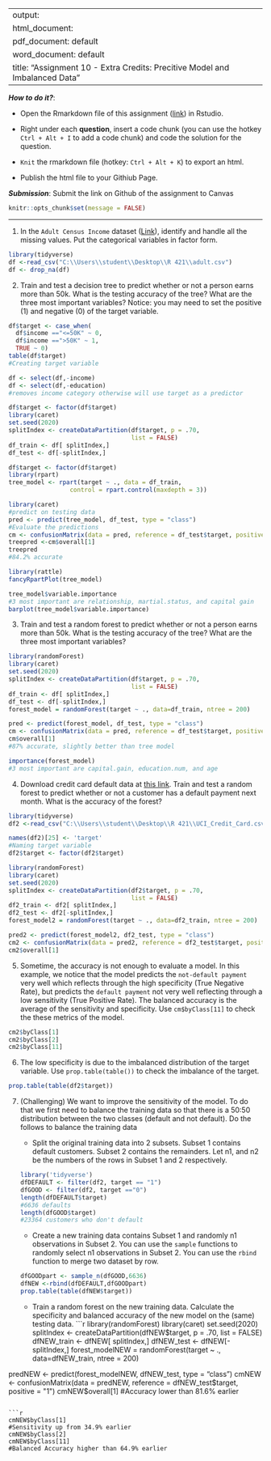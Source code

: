 
---
output: 
  html_document:
  pdf_document: default
  word_document: default
title: "Assignment 10 - Extra Credits: Precitive Model and Imbalanced Data"
---

***How to do it?***: 

- Open the Rmarkdown file of this assignment ([link](fa2021_assignment10_extra_credits.Rmd)) in Rstudio. 

- Right under each **question**, insert  a code chunk (you can use the hotkey `Ctrl + Alt + I` to add a code chunk) and code the solution for the question. 

- `Knit` the rmarkdown file (hotkey: `Ctrl + Alt + K`) to export an html.  

-  Publish the html file to your Githiub Page. 

***Submission***: Submit the link on Github of the assignment to Canvas

```r
knitr::opts_chunk$set(message = FALSE)
```


-------

1. In the `Adult Census Income` dataset ([Link](https://www.kaggle.com/uciml/adult-census-income)), identify and handle all the missing values. Put the categorical variables in factor form. 
```r
library(tidyverse)
df <-read_csv("C:\\Users\\student\\Desktop\\R 421\\adult.csv")
df <- drop_na(df)
```


2. Train and test a decision tree to predict whether or not a person earns more than 50k.  What is the testing accuracy of the tree? What are the three most important variables? Notice:  you may need to set the positive (1) and negative (0) of the target variable. 
```r
df$target <- case_when(
  df$income =="<=50K" ~ 0,
  df$income ==">50K" ~ 1,
  TRUE ~ 0)
table(df$target)
#Creating target variable

df <- select(df,-income)
df <- select(df,-education)
#removes income category otherwise will use target as a predictor

df$target <- factor(df$target)
library(caret)
set.seed(2020)
splitIndex <- createDataPartition(df$target, p = .70, 
                                  list = FALSE)
df_train <- df[ splitIndex,]
df_test <- df[-splitIndex,]

df$target <- factor(df$target)
library(rpart)
tree_model <- rpart(target ~ ., data = df_train,
                 control = rpart.control(maxdepth = 3))

library(caret)
#predict on testing data
pred <- predict(tree_model, df_test, type = "class")
#Evaluate the predictions
cm <- confusionMatrix(data = pred, reference = df_test$target, positive = "1")
treepred <-cm$overall[1]
treepred
#84.2% accurate

library(rattle)
fancyRpartPlot(tree_model)

tree_model$variable.importance
#3 most important are relationship, martial.status, and capital gain
barplot(tree_model$variable.importance)
```

3. Train and test a random forest to predict whether or not a person earns more than 50k.  What is the testing accuracy of the tree? What are the three most important variables?
```r
library(randomForest)
library(caret)
set.seed(2020)
splitIndex <- createDataPartition(df$target, p = .70, 
                                  list = FALSE)
df_train <- df[ splitIndex,]
df_test <- df[-splitIndex,]
forest_model = randomForest(target ~ ., data=df_train, ntree = 200)

pred <- predict(forest_model, df_test, type = "class")
cm <- confusionMatrix(data = pred, reference = df_test$target, positive = "1")
cm$overall[1]
#87% accurate, slightly better than tree model

importance(forest_model)
#3 most important are capital.gain, education.num, and age
```


4. Download credit card default data at [this link](https://www.kaggle.com/uciml/default-of-credit-card-clients-dataset). Train and test a random forest to predict whether or not a customer has a default payment next month. What is the accuracy of the forest?
```r
library(tidyverse)
df2 <-read_csv("C:\\Users\\student\\Desktop\\R 421\\UCI_Credit_Card.csv")

names(df2)[25] <- 'target'
#Naming target variable
df2$target <- factor(df2$target)

library(randomForest)
library(caret)
set.seed(2020)
splitIndex <- createDataPartition(df2$target, p = .70, 
                                  list = FALSE)
df2_train <- df2[ splitIndex,]
df2_test <- df2[-splitIndex,]
forest_model2 = randomForest(target ~ ., data=df2_train, ntree = 200)

pred2 <- predict(forest_model2, df2_test, type = "class")
cm2 <- confusionMatrix(data = pred2, reference = df2_test$target, positive = "1")
cm2$overall[1]
```


5.  Sometime, the accuracy is not enough to evaluate a model. In this example, we notice that the model predicts the `not-default payment` very well which reflects through the high specificity (True Negative Rate), but predicts the `default payment` not very well reflecting through a low sensitivity (True Positive Rate). The balanced accuracy is the average of the sensitivity and specificity.  Use `cm$byClass[11]` to check the these metrics of the model. 
```r
cm2$byClass[1]
cm2$byClass[2]
cm2$byClass[11]
```


6. The low specificity is due to the imbalanced distribution of the target variable.  Use `prop.table(table())` to check the imbalance of the target. 
```r
prop.table(table(df2$target))
```


7. (Challenging) We want to improve the sensitivity of the model. To do that we first need to balance the training data so that there is a 50:50 distribution between the two classes (default and not default).  Do the follows to balance the training data

   - Split the original training data into 2 subsets.  Subset 1 contains default customers.  Subset 2 contains the remainders. Let n1, and n2 be the numbers of the rows in Subset 1 and 2 respectively. 
```r
library('tidyverse')
dfDEFAULT <- filter(df2, target == "1")
dfGOOD <- filter(df2, target =="0")
length(dfDEFAULT$target)
#6636 defaults
length(dfGOOD$target)
#23364 customers who don't default
```
   
   
   - Create a new training data contains Subset 1 and randomly n1 observations in Subset 2. You can use the `sample` functions to randomly select n1 observations in Subset 2. You can use the `rbind` function to merge two dataset by row.
```r
dfGOODpart <- sample_n(dfGOOD,6636)
dfNEW <-rbind(dfDEFAULT,dfGOODpart)
prop.table(table(dfNEW$target))
```
   
   
   - Train a random forest on the new training data.  Calculate the specificity and balanced accuracy of the new model on the (same) testing data. 
```r
library(randomForest)
library(caret)
set.seed(2020)
splitIndex <- createDataPartition(dfNEW$target, p = .70, 
                                  list = FALSE)
dfNEW_train <- dfNEW[ splitIndex,]
dfNEW_test <- dfNEW[-splitIndex,]
forest_modelNEW = randomForest(target ~ ., data=dfNEW_train, ntree = 200)

predNEW <- predict(forest_modelNEW, dfNEW_test, type = "class")
cmNEW <- confusionMatrix(data = predNEW, reference = dfNEW_test$target, positive = "1")
cmNEW$overall[1]
#Accuracy lower than 81.6% earlier
```

```r
cmNEW$byClass[1]
#Sensitivity up from 34.9% earlier
cmNEW$byClass[2]
cmNEW$byClass[11]
#Balanced Accuracy higher than 64.9% earlier
```

